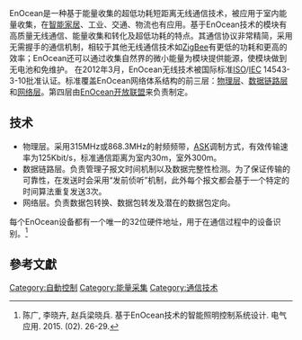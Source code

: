 {{Expand|time=2015-05-11}}
EnOcean是一种基于能量收集的超低功耗短距离无线通信技术，被应用于室内能量收集，在[[智能家居|智能家居]]、工业、交通、物流也有应用。基于EnOcean技术的模块有高质量无线通信、能量收集和转化及超低功耗的特点。其通信协议非常精简，采用无需握手的通信机制，相较于其他无线通信技术如[[ZigBee|ZigBee]]有更低的功耗和更高的效率；EnOcean还可以通过收集自然界的微小能量为模块提供能源，使模块做到无电池和免维护。
在2012年3月，EnOcean无线技术被国际标准[[ISO|ISO]]/[[IEC|IEC]] 14543-3-10批准认证。标准覆盖EnOcean网络体系结构的前三层：[[物理层|物理层]]、[[数据链路层|数据链路层]]和[[网络层|网络层]]。第四层由[[EnOcean开放联盟|EnOcean开放联盟]]来负责制定。
== 技术 ==
* 物理层。采用315MHz或868.3MHz的射频频带，[[ASK|ASK]]调制方式，有效传输速率为125Kbit/s，标准通信距离为室内30m，室外300m。
* 数据链路层。负责管理子报文时间机制以及数据完整性检测。为了保证传输的可靠性，在发送时会采用“发前侦听”机制，此外每个报文都会基于一个特定的时间算法重复发送3次。
* 网络层。负责数据包转换、数据包转发及潜在的数据包定向。
每个EnOcean设备都有一个唯一的32位硬件地址，用于在通信过程中的设备识别。<ref>陈广, 李晓卉, 赵兵梁晓兵. 基于EnOcean技术的智能照明控制系统设计. 电气应用. 2015. (02). 26-29.</ref>
==參考文獻==
<div class="references-small">
<references></references>
</div>

[[Category:自動控制|Category:自動控制]]
[[Category:能量采集|Category:能量采集]]
[[Category:通信技术|Category:通信技术]]
